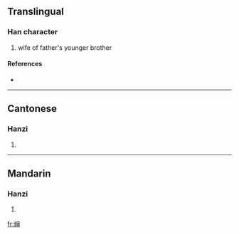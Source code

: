 {{see|嬸}}
==Translingual==

===Han character===
{{Han char|rn=38|rad=女|as=08|sn=11|four=|canj=女十中中 (VJLL)}}

# wife of father's younger brother

====References====
* {{Han ref|kx=0265.281|hdz=21061.140|uh=5A76|ud=23158}}

----

==Cantonese==

===Hanzi===
{{yue-hanzi|jyut=|y=sam2}}

# {{defn|Cantonese}}

----

==Mandarin==

===Hanzi===
{{cmn-hanzi|tra=嬸|pin=[[shěn]] ([[shen3]])|wg=shen<sup>3</sup>}}

# {{defn|Mandarin}}

[[fr:婶]]